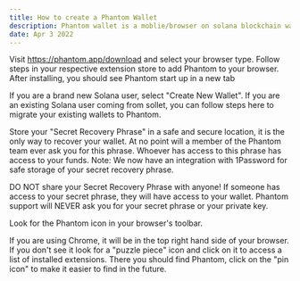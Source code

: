 ```yaml
---
title: How to create a Phantom Wallet
description: Phantom wallet is a moblie/browser on solana blockchain wallet to buy and sell nfts and move into defi
date: Apr 3 2022
---
```


Visit https://phantom.app/download and select your browser type. Follow steps in your respective extension store to add Phantom to your browser. After installing, you should see Phantom start up in a new tab

If you are a brand new Solana user, select "Create New Wallet". If you are an existing Solana user coming from sollet, you can follow steps here to migrate your existing wallets to Phantom.

Store your "Secret Recovery Phrase" in a safe and secure location, it is the only way to recover your wallet. At no point will a member of the Phantom team ever ask you for this phrase. Whoever has access to this phrase has access to your funds. Note: We now have an integration with 1Password for safe storage of your secret recovery phrase.

DO NOT share your Secret Recovery Phrase with anyone! If someone has access to your secret phrase, they will have access to your wallet. Phantom support will NEVER ask you for your secret phrase or your private key.

Look for the Phantom icon in your browser's toolbar.

If you are using Chrome, it will be in the top right hand side of your browser. If you don't see it look for a "puzzle piece" icon and click on it to access a list of installed extensions. There you should find Phantom, click on the "pin icon" to make it easier to find in the future.
